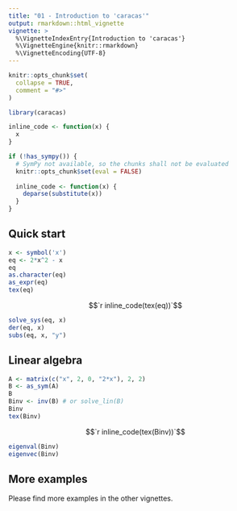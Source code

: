 ```yaml
---
title: "01 - Introduction to 'caracas'"
output: rmarkdown::html_vignette
vignette: >
  %\VignetteIndexEntry{Introduction to 'caracas'}
  %\VignetteEngine{knitr::rmarkdown}
  %\VignetteEncoding{UTF-8}
---
```


```r
knitr::opts_chunk$set(
  collapse = TRUE,
  comment = "#>"
)
```

```r
library(caracas)
```

```r
inline_code <- function(x) {
  x
}

if (!has_sympy()) {
  # SymPy not available, so the chunks shall not be evaluated
  knitr::opts_chunk$set(eval = FALSE)
  
  inline_code <- function(x) {
    deparse(substitute(x))
  }
}
```

## Quick start

```r
x <- symbol('x')
eq <- 2*x^2 - x
eq
as.character(eq)
as_expr(eq)
tex(eq)
```

$$`r inline_code(tex(eq))`$$

```r
solve_sys(eq, x)
der(eq, x)
subs(eq, x, "y")
```

## Linear algebra

```r
A <- matrix(c("x", 2, 0, "2*x"), 2, 2)
B <- as_sym(A)
B
Binv <- inv(B) # or solve_lin(B)
Binv
tex(Binv)
```

$$`r inline_code(tex(Binv))`$$

```r
eigenval(Binv)
eigenvec(Binv)
```


## More examples

Please find more examples in the other vignettes.


